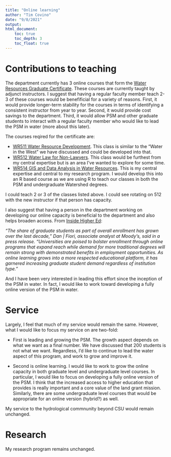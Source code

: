 ```yaml
---
title: "Online learning"
author: "Tim Covino"
date: "9/8/2021"
output:
html_document:
    toc: true
    toc_depth: 3
    toc_float: true
---
```


# Contributions to teaching

The department currently has 3 online courses that form the [Water Resources Graduate Certificate](https://www.online.colostate.edu/certificates/water-resources/). These courses are currently taught by adjunct instructors. I suggest that having a regular faculty member teach 2-3 of these courses would be benefificial for a variety of reasons. First, it would provide longer-term stability for the courses in terms of identifying a consistent instructor from year to year. Second, it would provide cost savings to the department. Third, it would allow PSM and other graduate students to interact with a regular faculty member who would like to lead the PSM in water (more about this later). 
<br>

The courses reqired for the certificate are:

  * [WR511 Water Resource Development](https://www.online.colostate.edu/courses/WR/WR511.dot). This class is similar to the "Water in the West" we have discussed and could be developed into that.
  <br>
  * [WR512 Water Law for Non-Lawyers](https://www.online.colostate.edu/courses/WR/WR512.dot). This class would be furthest from my central expertise but is an area I've wanted to explore for some time. 
  <br>
  * [WR514 GIS and Data Analysis in Water Resources](https://www.online.colostate.edu/courses/WR/WR514.dot). This is my central expertise and central to my research program. I would develop this into an R based course as we are using R to teach our classes in both the PSM and undergraduate Watershed degrees. 
<br>

I could teach 2 or 3 of the classes listed above. I could see rotating on 512 with the new instructor if that person has capacity.
<br>

I also suggest that having a person in the department working on developing our online capacity is beneficial to the department and also helps broaden access. From [Inside Higher Ed](https://www.insidehighered.com/quicktakes/2021/02/08/demand-graduate-school-rises-even-greater-competition-looms):
<br>

*“The share of graduate students as part of overall enrollment has grown over the last decade,” Dan | Fiori, associate analyst at Moody’s, said in a press release. “Universities are poised to bolster enrollment through online programs that expand reach while demand for more traditional degrees will remain strong with demonstrated benefits in employment opportunities. As online learning grows into a more respected educational platform, it has garnered increasing graduate student demand regardless of institution type.”*
<br>

And I have been very interested in leading this effort since the inception of the PSM in water. In fact, I would like to work toward developing a fully online version of the PSM in water. 

# Service

Largely, I feel that much of my service would remain the same. However, what I would like to focus my service on are two-fold:
<br>

* First is leading and growing the PSM. The growth aspect depends on what we want as a final number. We have discussed that 200 students is not what we want. Regardless, I'd like to continue to lead the water aspect of this program, and work to grow and improve it.
<br>

* Second is online learning. I would like to work to grow the online capacity in both graduate level and undergraduate level courses. In particular, I would like to focus on developing a fully online version of the PSM. I think that the increased access to higher education that provides is really important and a core value of the land grant mission. Similarly, there are some undergraduate level courses that would be appropriate for an online version (hybrid?) as well. 
<br>

My service to the hydrological commnunity beyond CSU would remain unchanged. 


# Research

My research program remains unchanged. 









